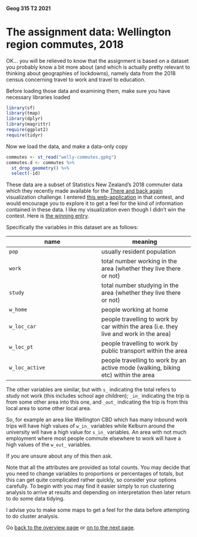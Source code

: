 #### Geog 315 T2 2021
# The assignment data: Wellington region commutes, 2018
OK... you will be relieved to know that the assignment is based on a dataset you probably know a bit more about (and which is actually pretty relevant to thinking about geographies of lockdowns), namely data from the 2018 census concerning travel to work and travel to education.

Before loading those data and examining them, make sure you have necessary libraries loaded

```r
library(sf)
library(tmap)
library(dplyr)
library(magrittr)
require(ggplot2)
require(tidyr)
```

Now we load the data, and make a data-only copy

```r
commutes <- st_read("welly-commutes.gpkg")
commutes.d <- commutes %>%
  st_drop_geometry() %>%
  select(-id)
```

These data are a subset of Statistics New Zealand's 2018 commuter data which they recently made available for the [There and back again](https://www.stats.govt.nz/2018-census/there-and-back-again-data-visualisation-competition) visualization challenge. I entered [this web-application](https://dosull.github.io/commute-viewer/commute-viewer-app/) in that contest, and would encourage you to explore it to get a feel for the kind of information contained in these data. I like my visualization even though I didn't win the contest. Here is [the winning entry](https://commuter.waka.app/).

Specifically the variables in this dataset are as follows:

name | meaning
-- | --
`pop` | usually resident population
`work` | total number working in the area (whether they live there or not)
`study` | total number studying in the area (whether they live there or not)
`w_home` | people working at home
`w_loc_car` | people travelling to work by car within the area (i.e. they live and work in the area)
`w_loc_pt` | people travelling to work by public transport within the area
`w_loc_active` | people travelling to work by an active mode (walking, biking etc) within the area

The other variables are similar, but with `s_` indicating the total refers to study not work (this includes school age children); `_in_` indicating the trip is from some other area into this one, and `_out_` indicating the trip is from this local area to some other local area.

So, for example an area like Wellington CBD which has many inbound work trips will have high values of `w_in_` variables while Kelburn around the university will have a high value for `s_in_` variables. An area with not much employment where most people commute elsewhere to work will have a high values of the `w_out_` variables.

If you are unsure about any of this then ask.

Note that all the attributes are provided as total counts. You may decide that you need to change variables to proportions or percentages of totals, but this can get quite complicated rather quickly, so consider your options carefully. To begin with you may find it easier simply to run clustering analysis to arrive at results and depending on interpretation then later return to do some data tidying.

I advise you to make some maps to get a feel for the data before attempting to do cluster analysis.

Go [back to the overview page](README.md) or [on to the next page](clustering-analysis-04-assignment.md).
